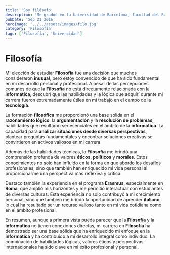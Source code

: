 ```yaml
---
title: 'Soy filósofo'
description: 'Me gradué en la Universidad de Barcelona, facultad del Raval, en Filosofía en el 2020'
pubDate: 'Sep 21 2016'
heroImage: '../../assets/images/filo.jpg'
category: 'Filosofía'
tags: ['Filosofía', 'Universidad']
---
```

# Filosofía
Mi elección de estudiar **Filosofía** fue una decisión que muchos consideraron **inusual**, pero estoy convencido de que ha sido fundamental en mi desarrollo personal y profesional. A pesar de las percepciones comunes de que la **Filosofía** no está directamente relacionada con la **informática**, descubrí que las habilidades y la lógica que adquirí durante mi carrera fueron extremadamente útiles en mi trabajo en el campo de la **tecnología**.

La formación **filosófica** me proporcionó una base sólida en el **razonamiento lógico**, la **argumentación** y la **resolución de problemas**, habilidades que resultaron ser esenciales en el ámbito de la **informática**. La capacidad para **analizar situaciones desde diversas perspectivas**, plantear preguntas fundamentales y encontrar soluciones creativas se convirtieron en activos valiosos en mi carrera.

Además de las habilidades técnicas, la **Filosofía** me brindó una comprensión profunda de valores **éticos**, **políticos** y **morales**. Estos conocimientos no solo han influido en la forma en que abordo los desafíos profesionales, sino que también han enriquecido mi vida personal al proporcionarme una perspectiva más reflexiva y crítica.

Destaco también la experiencia en el programa **Erasmus**, especialmente en **Roma**, que amplió mis horizontes y me permitió interactuar con estudiantes de diversas culturas. Esta experiencia no solo contribuyó a mi crecimiento personal, sino que también me brindó la oportunidad de aprender **italiano**, lo cual ha resultado ser un recurso valioso tanto en mi vida cotidiana como en el ámbito profesional.

En resumen, aunque a primera vista pueda parecer que la **Filosofía** y la **informática** no tienen conexiones directas, mi carrera en **Filosofía** ha demostrado ser una base sólida que ha enriquecido mi enfoque en la **informática** y ha contribuido a mi desarrollo integral como individuo. La combinación de habilidades lógicas, valores éticos y perspectivas internacionales ha sido clave en mi éxito profesional y personal.